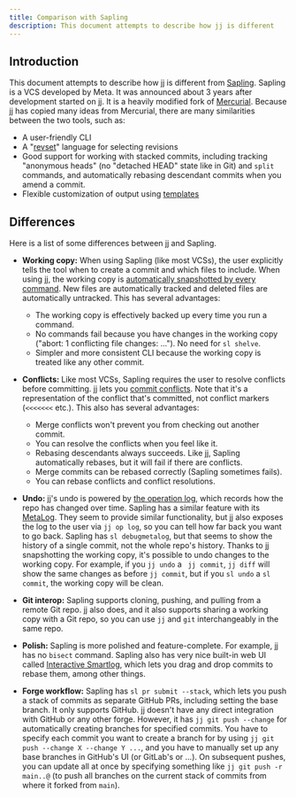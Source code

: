 ```yaml
---
title: Comparison with Sapling
description: This document attempts to describe how jj is different
---
```


## Introduction

This document attempts to describe how jj is different
from [Sapling](https://sapling-scm.com). Sapling is a VCS developed by Meta. It
was announced about 3 years after development started on jj. It is a heavily
modified fork of [Mercurial](https://www.mercurial-scm.org/). Because jj has
copied many ideas from Mercurial, there are many similarities between the two
tools, such as:

* A user-friendly CLI
* A "[revset](revsets.md)" language for selecting revisions
* Good support for working with stacked commits, including tracking "anonymous
  heads" (no "detached HEAD" state like in Git) and `split` commands, and
  automatically rebasing descendant commits when you amend a commit.
* Flexible customization of output using [templates](templates.md)

## Differences

Here is a list of some differences between jj and Sapling.

* **Working copy:** When using Sapling (like most VCSs), the
  user explicitly tells the tool when to create a commit and which files to
  include. When using jj, the working copy
  is [automatically snapshotted by every command](working-copy.md). New files
  are automatically tracked and deleted files are automatically untracked. This
  has several advantages:

  * The working copy is effectively backed up every time you run a command.
  * No commands fail because you have changes in the working copy ("abort: 1
    conflicting file changes: ..."). No need for `sl shelve`.
  * Simpler and more consistent CLI because the working copy is treated like any
    other commit.

* **Conflicts:** Like most VCSs, Sapling requires the user to
  resolve conflicts before committing. jj lets
  you [commit conflicts](conflicts.md). Note that it's a representation of the
  conflict that's committed, not conflict markers (`<<<<<<<` etc.). This also
  has several advantages:

  * Merge conflicts won't prevent you from checking out another commit.
  * You can resolve the conflicts when you feel like it.
  * Rebasing descendants always succeeds. Like jj, Sapling automatically
    rebases, but it will fail if there are conflicts.
  * Merge commits can be rebased correctly (Sapling sometimes fails).
  * You can rebase conflicts and conflict resolutions.

* **Undo:** jj's undo is powered by [the operation log](operation-log.md), which
  records how the repo has changed over time. Sapling has a similar feature
  with its [MetaLog](https://sapling-scm.com/docs/internals/metalog).
  They seem to provide similar functionality, but jj also exposes the log to the
  user via `jj op log`, so you can tell how far back you want to go back.
  Sapling has `sl debugmetalog`, but that seems to show the history of a single
  commit, not the whole repo's history. Thanks to jj snapshotting the working
  copy, it's possible to undo changes to the working copy. For example, if
  you `jj undo` a ` jj commit`, `jj diff` will show the same changes as
  before `jj commit`, but if you `sl undo` a `sl commit`, the working copy will
  be clean.
* **Git interop:** Sapling supports cloning, pushing, and pulling from a remote
  Git repo. jj also does, and it also supports sharing a working copy with a Git
  repo, so you can use `jj` and `git` interchangeably in the same repo.
* **Polish:** Sapling is more polished and feature-complete. For example, jj
  has no `bisect` command. Sapling also has very nice built-in web UI called
  [Interactive Smartlog](https://sapling-scm.com/docs/addons/isl), which lets
  you drag and drop commits to rebase them, among other things.
* **Forge workflow:** Sapling has `sl pr submit --stack`, which lets you
  push a stack of commits as separate GitHub PRs, including setting the base
  branch. It only supports GitHub. jj doesn't have any direct integration with
  GitHub or any other forge. However, it has `jj git push --change` for
  automatically creating branches for specified commits. You have to specify
  each commit you want to create a branch for by using
  `jj git push --change X --change Y ...`, and you have to manually set up any
  base branches in GitHub's UI (or GitLab's or ...). On subsequent pushes, you
  can update all at once by specifying something like `jj git push -r main..@`
  (to push all branches on the current stack of commits from where it forked
  from `main`).
